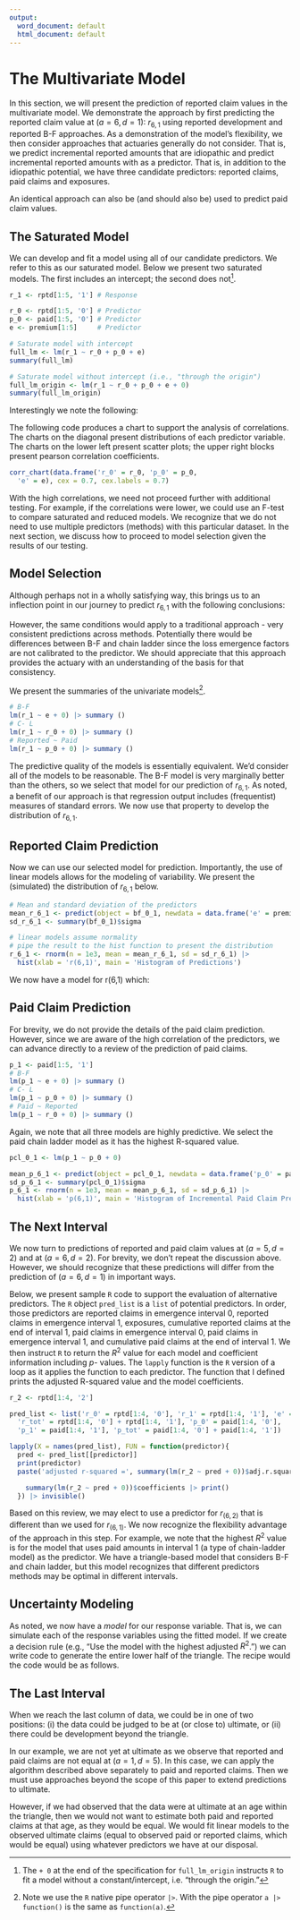 ```yaml
---
output:
  word_document: default
  html_document: default
---
```


# The Multivariate Model
In this section, we will present the prediction of reported claim values in the multivariate model.  We demonstrate the approach by first predicting the reported claim value at $(a = 6, d = 1)$: $r_{6, 1}$ using reported development and reported B-F approaches. As a demonstration of the model's flexibility, we then consider approaches that actuaries generally do not consider. That is, we predict incremental reported amounts that are idiopathic and predict incremental reported amounts with \emph{paid claim amounts} as a predictor.  That is, in addition to the idiopathic potential, we have three candidate predictors: reported claims, paid claims and exposures.

An identical approach can also be (and should also be) used to predict paid claim values.

## The Saturated Model
We can develop and fit a model using all of our candidate predictors. We refer to this as our saturated model. Below we present two saturated models. The first includes an intercept; the second does not^[The `+ 0` at the end of the specification for `full_lm_origin` instructs `R` to fit a model without a constant/intercept, i.e. "through the origin."]. 

```r
r_1 <- rptd[1:5, '1'] # Response

r_0 <- rptd[1:5, '0'] # Predictor
p_0 <- paid[1:5, '0'] # Predictor
e <- premium[1:5]     # Predictor

# Saturate model with intercept
full_lm <- lm(r_1 ~ r_0 + p_0 + e)
summary(full_lm)

# Saturate model without intercept (i.e., "through the origin")
full_lm_origin <- lm(r_1 ~ r_0 + p_0 + e + 0)
summary(full_lm_origin)

```

Interestingly we note the following:
\begin{itemize}
\item The model with the intercept has a lower adjusted R-squared than the model without the intercept. In addition, the signs of the coefficients of the model with the intercept are not intuitive. These observations are not surprising, as we should have noted the increasing volumes when examining the data. With that increasing volume, it would be surprising if the intercept (idiopathic) term added predictive value.

\item Although the model without the intercept predicts a significant portion of the variability, none of the predictors is statically significant. This observation is also not terribly surprising since, as with any linear model, the actuary needs to be concerned with the collinearity of predictors. We present a test of that collinearity below.

\end{itemize}

The following code produces a chart to support the analysis of correlations. The charts on the diagonal present distributions of each predictor variable. The charts on the lower left present scatter plots; the upper right blocks present pearson correlation coefficients.

```r
corr_chart(data.frame('r_0' = r_0, 'p_0' = p_0, 
  'e' = e), cex = 0.7, cex.labels = 0.7)
```

With the high correlations, we need not proceed further with additional testing. For example, if the correlations were lower, we could use an F-test to compare saturated and reduced models. We recognize that we do not need to use multiple predictors (methods) with this particular dataset. In the next section, we discuss how to proceed to model selection given the results of our testing.

## Model Selection
Although perhaps not in a wholly satisfying way, this brings us to an inflection point in our journey to predict $r_{6,1}$ with the following conclusions:
\begin{itemize}
\item There is no idiopathic development in this triangle due to increasing volumes.
\item Paid claims, reported claims and exposures are highly correlated. As a result, adding predictors (i.e., additional methods) does not add significant incremental value.
\end{itemize}

However, the same conditions would apply to a traditional approach - very consistent predictions across methods. Potentially there would be differences between B-F and chain ladder since the loss emergence factors are not calibrated to the predictor. We should appreciate that this approach provides the actuary with an understanding of the basis for that consistency.

We present the summaries of the univariate models^[Note we use the `R` native pipe operator `|>`. With the pipe operator `a |> function()` is the same as `function(a)`.]. 

```r
# B-F
lm(r_1 ~ e + 0) |> summary ()
# C- L
lm(r_1 ~ r_0 + 0) |> summary ()
# Reported ~ Paid
lm(r_1 ~ p_0 + 0) |> summary ()
```

The predictive quality of the models is essentially equivalent. We'd consider all of the models to be reasonable. The B-F model is very marginally better than the others, so we select that model for our prediction of $r_{6,1}$. As noted, a benefit of our approach is that regression output includes (frequentist) measures of standard errors. We now use that property to develop the distribution of $r_{6,1}$.

## Reported Claim Prediction

Now we can use our selected model for prediction. Importantly, the use of linear models allows for the modeling of variability. We present the (simulated) the distribution of $r_{6,1}$ below.

```r
# Mean and standard deviation of the predictors
mean_r_6_1 <- predict(object = bf_0_1, newdata = data.frame('e' = premium[6]))
sd_r_6_1 <- summary(bf_0_1)$sigma

# linear models assume normality
# pipe the result to the hist function to present the distribution
r_6_1 <- rnorm(n = 1e3, mean = mean_r_6_1, sd = sd_r_6_1) |> 
  hist(xlab = 'r(6,1)', main = 'Histogram of Predictions')

```

We now have a model for r(6,1) which:
\begin{itemize}
\item Considers the predictive value of multiple predictors. 
\item Directly provides a measure of variability.
\end{itemize}

## Paid Claim Prediction

For brevity, we do not provide the details of the paid claim prediction. However, since we are aware of the high correlation of the predictors, we can advance directly to a review of the prediction of paid claims.

```r
p_1 <- paid[1:5, '1']
# B-F
lm(p_1 ~ e + 0) |> summary ()
# C- L
lm(p_1 ~ p_0 + 0) |> summary ()
# Paid ~ Reported
lm(p_1 ~ r_0 + 0) |> summary ()

```

Again, we note that all three models are highly predictive. We select the paid chain ladder model as it has the highest R-squared value.

```r
pcl_0_1 <- lm(p_1 ~ p_0 + 0)

mean_p_6_1 <- predict(object = pcl_0_1, newdata = data.frame('p_0' = paid[6, '0']))
sd_p_6_1 <- summary(pcl_0_1)$sigma
p_6_1 <- rnorm(n = 1e3, mean = mean_p_6_1, sd = sd_p_6_1) |> 
  hist(xlab = 'p(6,1)', main = 'Histogram of Incremental Paid Claim Predictions')

```

## The Next Interval

We now turn to predictions of reported and paid claim values at $(a = 5, d = 2)$ and at $(a = 6, d = 2)$. For brevity, we don't repeat the discussion above. However, we should recognize that these predictions will differ from the prediction of $(a = 6, d = 1)$ in important ways.

\begin{itemize}
\item We have added predictors. That is, we can predict $r_{(6,2)}$ using either cumulative reported $\sum_{i = 0}^{1} r_{6, i}$, or incremental ($r_{(6,0)}$ or $r_{(6,1)}$) reported. We should bear in mind that we can not use $r_{(6,1)}$, $r_{(6,2)}$, and $\sum_{i = 0}^{1} r_{6, i}$ as the cumulative amount is a linear combination of the two incremental values. 
\item Our predictions of $r_{(6,2)}$ consider our \emph{prediction} of $r_{(6,1)}$. That is, the output of the prior step becomes data in this step.
\item We now have many more potential predictors than data points. Therefore, testing alternatives against a saturated model with all predictors is not an option. However, if we can eliminate a few predictors in a first step, then we may still be able to pursue this approach.
\end{itemize}

Below, we present sample `R` code to support the evaluation of alternative predictors. The `R` object `pred_list` is a `list` of  potential predictors. In order, those predictors are reported claims in emergence interval 0, reported claims in emergence interval 1, exposures, cumulative reported claims at the end of interval 1, paid claims in emergence interval 0, paid claims in emergence interval 1, and cumulative paid claims at the end of interval 1. We then instruct `R` to return the $R^2$ value for each model and coefficient information including _p-_ values. The `lapply` function is the `R` version of a loop as it applies the function to each predictor. The function that I defined prints the adjusted R-squared value and the model coefficients.

```r
r_2 <- rptd[1:4, '2']

pred_list <- list('r_0' = rptd[1:4, '0'], 'r_1' = rptd[1:4, '1'], 'e' = e[1:4], 
  'r_tot' = rptd[1:4, '0'] + rptd[1:4, '1'], 'p_0' = paid[1:4, '0'], 
  'p_1' = paid[1:4, '1'], 'p_tot' = paid[1:4, '0'] + paid[1:4, '1'])

lapply(X = names(pred_list), FUN = function(predictor){
  pred <- pred_list[[predictor]]
  print(predictor)
  paste('adjusted r-squared =', summary(lm(r_2 ~ pred + 0))$adj.r.squared |> round(4)) |> print()

    summary(lm(r_2 ~ pred + 0))$coefficients |> print()
  }) |> invisible()

```

Based on this review, we may elect to use a predictor for $r_{(6,2)}$ that is different than we used for $r_{(6,1)}$. We now recognize the flexibility advantage of the approach in this step. For example, we note that the highest $R^2$ value is for the model that uses paid amounts in interval 1 (a type of chain-ladder model) as the predictor. We have a triangle-based model that considers B-F and chain ladder, but this model recognizes that different predictors methods may be optimal in different intervals.

## Uncertainty Modeling
As noted, we now have a _model_ for our response variable. That is, we can simulate each of the response variables using the fitted model. If we create a decision rule (e.g., "Use the model with the highest adjusted $R^2$.") we can write code to generate the entire lower half of the triangle. The recipe would the code would be as follows.

\begin{enumerate}
\item Fit candidate models to estimate $r_{(6,1)}$.
\item Use a decision rule to select from the candidate models.
\item Simulate a value for $r_{(6,1)}$.
\item Using that simulated value and the data repeat the process for $r_{(5,2)}$ and $r_{(6,2)}$
\item Repeat to "square the triangle"
\end{enumerate}


## The Last Interval
When we reach the last column of data, we could be in one of two positions: (i) the data could be judged to be at (or close to) ultimate, or (ii) there could be development beyond the triangle. 

In our example, we are not yet at ultimate as we observe that reported and paid claims are not equal at $(a = 1, d = 5)$. In this case, we can apply the algorithm described above separately to paid and reported claims. Then we must use approaches beyond the scope of this paper to extend predictions to ultimate.

However, if we had observed that the data were at ultimate at an age within the triangle, then we would not want to estimate both paid and reported claims at that age, as they would be equal. We would fit linear models to the observed ultimate claims (equal to observed paid or reported claims, which would be equal) using whatever predictors we have at our disposal.
